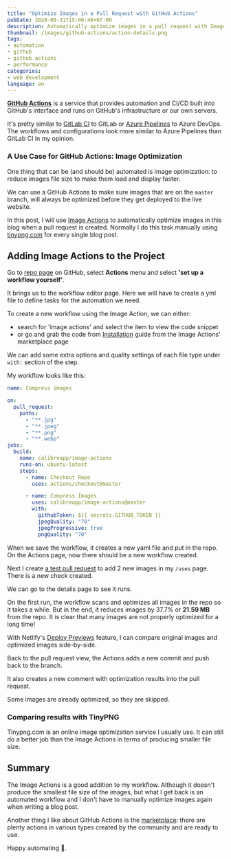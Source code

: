```yaml
---
title: "Optimize Images in a Pull Request with GitHub Actions"
pubDate: 2020-08-31T15:06:46+07:00
description: Automatically optimize images in a pull request with Image Actions
thumbnail: /images/github-actions/action-details.png
tags:
- automation
- github
- github actions
- performance
categories:
- web development
language: en
---
```


[**GitHub Actions**](https://github.com/features/actions) is a service that provides automation and CI/CD built into GitHub's interface
and runs on GitHub's infrastructure or our own servers.

It's pretty similar to [GitLab CI](https://about.gitlab.com/stages-devops-lifecycle/continuous-integration/) to GitLab
or [Azure Pipelines](https://azure.microsoft.com/en-us/services/devops/pipelines/) to Azure DevOps.
The workflows and configurations look more similar to Azure Pipelines than GitLab CI in my opinion.

### A Use Case for GitHub Actions: Image Optimization

One thing that can be (and should be) automated is image optimization: to reduce images file size to make them load and display faster.

We can use a GitHub Actions to make sure images that are on the `master` branch, will always be optimized
before they get deployed to the live website.

In this post, I will use [Image Actions](https://github.com/marketplace/actions/image-actions) to automatically optimize images
in this blog when a pull request is created.
Normally I do this task manually using [tinypng.com](https://tinypng.com/) for every single blog post.

## Adding Image Actions to the Project

Go to [repo page](https://github.com/armno/blog) on GitHub, select **Actions** menu and select **'set up a workflow yourself'**.

<Picture
  src="/images/github-actions/actions-tab.png"
  alt="Actions page on GitHub repo"
  width="868"
  height="354"
/>

It brings us to the workflow editor page.
Here we will have to create a yml file to define tasks for the automation we need.

<Picture
  src="/images/github-actions/workflow-editor.png"
  alt="Workflow editor page"
  width="717"
  height="472"
/>

To create a new workflow using the Image Action, we can either:

- search for 'image actions' and select the item to view the code snippet
- or go and grab the code from [Installation](https://github.com/marketplace/actions/image-actions#installation) guide from the Image Actions' marketplace page

<Picture
  src="/images/github-actions/search-image-actions.png"
  alt="Search for Image Actions"
  width="365"
  height="472"
/>

We can add some extra options and quality settings of each file type under `with:` section of the step.

My workflow looks like this:

```yaml
name: Compress images

on:
  pull_request:
    paths:
      - "**.jpg"
      - "**.jpeg"
      - "**.png"
      - "**.webp"
jobs:
  build:
    name: calibreapp/image-actions
    runs-on: ubuntu-latest
    steps:
      - name: Checkout Repo
        uses: actions/checkout@master

      - name: Compress Images
        uses: calibreapp/image-actions@master
        with:
          githubToken: ${{ secrets.GITHUB_TOKEN }}
          jpegQuality: "70"
          jpegProgressive: true
          pngQuality: "70"
```

When we save the workflow, it creates a new yaml file and put in the repo.
On the Actions page, now there should be a new workflow created.

<Picture
  src="/images/github-actions/empty-action.png"
  alt="Workflow is create on the Actions page"
  width="1174"
  height="681"
/>

Next I create [a test pull request](https://github.com/armno/blog/pull/169) to add 2 new images in my `/uses` page.
There is a new check created.

<Picture
  src="/images/github-actions/running-actions-in-pr.png"
  alt="A new pull request is created"
  width="944"
  height="705"
/>

We can go to the details page to see it runs.

<Picture
  src="/images/github-actions/action-details.png"
  alt="Action details"
  width="1440"
  height="800"
/>

On the first run, the workflow scans and optimizes all images in the repo so it takes a while.
But in the end, it reduces images by 37.7% or **21.59 MB** from the repo.
It is clear that many images are not properly optimized for a long time!

With Netlify's [Deploy Previews](https://armno.in.th/2018/09/02/netlify-deploy-preview/) feature,
I can compare original images and optimized images side-by-side.

<Picture
  src="/images/github-actions/optimized-images-preview.jpg"
  alt="Comparing original and optimized images"
  width="1000"
  height="625"
/>

Back to the pull request view, the Actions adds a new commit and push back to the branch.

<Picture
  src="/images/github-actions/new-commit-added-by-action.png"
  alt="new commit created by github actions"
  width="459"
  height="270"
/>

It also creates a new comment with optimization results into the pull request.

<Picture
  src="/images/github-actions/optimize-results.png"
  alt="Results of image optimization is added into the pull request"
  width="935"
  height="300"
/>

Some images are already optimized, so they are skipped.

<Picture
  src="/images/github-actions/already-optimized-images.png"
  alt="Some images are already optimized"
  width="894"
  height="314"
/>

### Comparing results with TinyPNG

Tinypng.com is an online image optimization service I usually use.
It can still do a better job than the Image Actions in terms of producing smaller file size.

<Picture
  src="/images/github-actions/vs-tinypng.png"
  alt="Comparing results with images optimized by tinypng.com"
  width="866"
  height="387"
  caption="Comparing results - Top: Image Actions. Bottom: tinypng.com"
/>


## Summary

The Image Actions is a good addition to my workflow.
Although it doesn't produce the smallest file size of the images,
but what I get back is an automated workflow and I don't have to manually optimize images again
when writing a blog post.

Another thing I like about GitHub Actions is the [marketplace](https://github.com/marketplace?type=actions):
there are plenty actions in various types created by the community
and are ready to use.

Happy automating 🦾.



